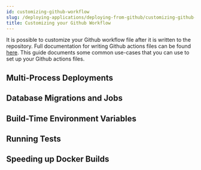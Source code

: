 ```yaml
---
id: customizing-github-workflow
slug: /deploying-applications/deploying-from-github/customizing-github-workflow
title: Customizing your Github Workflow
---
```


It is possible to customize your Github workflow file after it is written to the repository. Full documentation for writing Github actions files can be found [here](https://docs.github.com/en/actions/learn-github-actions/workflow-syntax-for-github-actions). This guide documents some common use-cases that you can use to set up your Github actions files.

## Multi-Process Deployments

## Database Migrations and Jobs

## Build-Time Environment Variables

## Running Tests

## Speeding up Docker Builds
